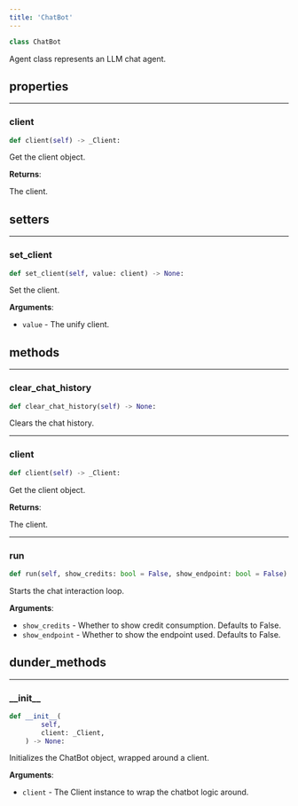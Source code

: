 ```yaml
---
title: 'ChatBot'
---
```


```python
class ChatBot
```

Agent class represents an LLM chat agent.

## properties

---

### client

```python
def client(self) -> _Client:
```

Get the client object.  

**Returns**:

The client.

## setters

---

### set\_client

```python
def set_client(self, value: client) -> None:
```

Set the client.  

**Arguments**:

- `value` - The unify client.

## methods

---

### clear\_chat\_history

```python
def clear_chat_history(self) -> None:
```

Clears the chat history.

---

### client

```python
def client(self) -> _Client:
```

Get the client object.  

**Returns**:

The client.

---

### run

```python
def run(self, show_credits: bool = False, show_endpoint: bool = False) -> None:
```

Starts the chat interaction loop.

**Arguments**:

- `show_credits` - Whether to show credit consumption. Defaults to False.
- `show_endpoint` - Whether to show the endpoint used. Defaults to False.

## dunder_methods

---

### \_\_init\_\_

```python
def __init__(
        self,
        client: _Client,
    ) -> None:
```

Initializes the ChatBot object, wrapped around a client.

**Arguments**:

- `client` - The Client instance to wrap the chatbot logic around.